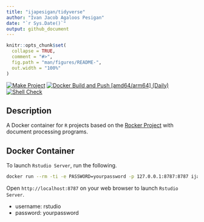 ```yaml
---
title: "ijapesigan/tidyverse"
author: "Ivan Jacob Agaloos Pesigan"
date: "`r Sys.Date()`"
output: github_document
---
```


<!-- README.md is generated from .setup/readme/README.Rmd. Please edit that file -->

```r
knitr::opts_chunk$set(
  collapse = TRUE,
  comment = "#>",
  fig.path = "man/figures/README-",
  out.width = "100%"
)
```

<!-- badges: start -->
[![Make Project](https://github.com/ijapesigan/docker-tidyverse/actions/workflows/make.yml/badge.svg)](https://github.com/ijapesigan/docker-tidyverse/actions/workflows/make.yml)
[![Docker Build and Push [amd64/arm64] (Daily)](https://github.com/ijapesigan/docker-tidyverse/actions/workflows/docker-build-push-daily-amd64-arm64.yml/badge.svg)](https://github.com/ijapesigan/docker-tidyverse/actions/workflows/docker-build-push-daily-amd64-arm64.yml)
[![Shell Check](https://github.com/ijapesigan/docker-tidyverse/actions/workflows/shellcheck.yml/badge.svg)](https://github.com/ijapesigan/docker-tidyverse/actions/workflows/shellcheck.yml)
<!-- badges: end -->

## Description

A Docker container for `R` projects based on the [Rocker Project](https://rocker-project.org/) with document processing programs.

## Docker Container

To launch `Rstudio Server`, run the following.

```bash
docker run --rm -ti -e PASSWORD=yourpassword -p 127.0.0.1:8787:8787 ijapesigan/tidyverse
```

Open `http://localhost:8787` on your web browser to launch `Rstudio Server`.

- username: rstudio
- password: yourpassword
